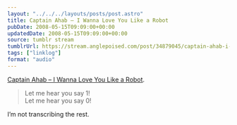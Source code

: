 ```yaml
---
layout: "../../../layouts/posts/post.astro"
title: Captain Ahab – I Wanna Love You Like a Robot
pubDate: 2008-05-15T09:09:00+00:00
updatedDate: 2008-05-15T09:09:00+00:00
source: tumblr stream
tumblrUrl: https://stream.anglepoised.com/post/34879045/captain-ahab-i-wanna-love-you-like-a-robot-let
tags: ["linklog"]
format: "audio"
---
```



<YouTube id="https://www.youtube.com/watch?v=0u0O_a0WV3M" />

[Captain Ahab &#8211; I Wanna Love You Like a Robot][1].

> Let me hear you say 1!<br />
> Let me hear you say 0!

I&rsquo;m not transcribing the rest.

[1]: https://www.youtube.com/watch?v=0u0O_a0WV3M
